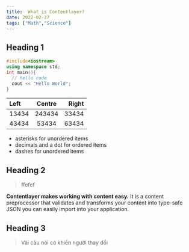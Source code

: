```yaml
---
title:  What is Contentlayer?
date: 2022-02-27
tags: ["Math","Science"]
---
```


## Heading 1


```c++ caption="C++ code example"
#include<iostream>
using namespace std;
int main(){
  // hello code
  cout << "Hello World";
}
```

| Left| Centre | Right  |
|:-----|:------:|------:|
| 13434 | 243434 | 33434|
| 43434 | 53434 | 63434 |

- asterisks for unordered items
- decimals and a dot for ordered items
- dashes for unordered items

## Heading 2

> ffefef

**Contentlayer makes working with content easy.** It is a content preprocessor that validates and transforms your content into type-safe JSON you can easily import into your application.

## Heading 3

> Vài câu nói có khiến người thay đổi
